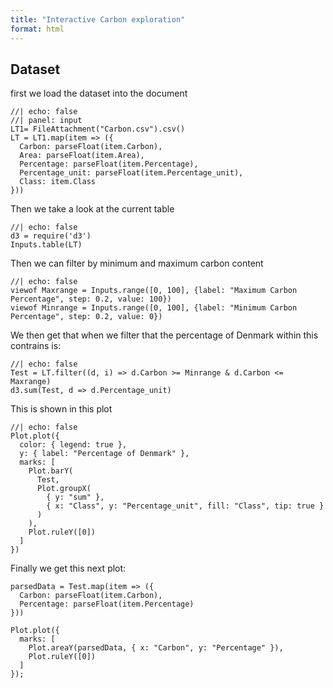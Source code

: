 ```yaml
---
title: "Interactive Carbon exploration"
format: html
---
```


## Dataset

first we load the dataset into the document

```ojs
//| echo: false
//| panel: input
LT1= FileAttachment("Carbon.csv").csv()
LT = LT1.map(item => ({
  Carbon: parseFloat(item.Carbon),
  Area: parseFloat(item.Area),
  Percentage: parseFloat(item.Percentage),
  Percentage_unit: parseFloat(item.Percentage_unit),
  Class: item.Class
}))
```

Then we take a look at the current table

```ojs
//| echo: false
d3 = require('d3')
Inputs.table(LT)
```

Then we can filter by minimum and maximum carbon content

```ojs
//| echo: false
viewof Maxrange = Inputs.range([0, 100], {label: "Maximum Carbon Percentage", step: 0.2, value: 100})
viewof Minrange = Inputs.range([0, 100], {label: "Minimum Carbon Percentage", step: 0.2, value: 0})
```


We then get that when we filter that the percentage of Denmark within this contrains is:

```ojs
//| echo: false
Test = LT.filter((d, i) => d.Carbon >= Minrange & d.Carbon <= Maxrange)
d3.sum(Test, d => d.Percentage_unit)
```

This is shown in this plot 

```ojs
//| echo: false
Plot.plot({
  color: { legend: true },
  y: { label: "Percentage of Denmark" },
  marks: [
    Plot.barY(
      Test,
      Plot.groupX(
        { y: "sum" },
        { x: "Class", y: "Percentage_unit", fill: "Class", tip: true }
      )
    ),
    Plot.ruleY([0])
  ]
})
```

Finally we get this next plot:

```ojs
parsedData = Test.map(item => ({
  Carbon: parseFloat(item.Carbon),
  Percentage: parseFloat(item.Percentage)
}))

Plot.plot({
  marks: [
    Plot.areaY(parsedData, { x: "Carbon", y: "Percentage" }),
    Plot.ruleY([0])
  ]
});
```

